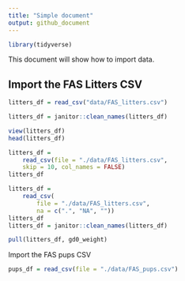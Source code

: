 ```yaml
---
title: "Simple document"
output: github_document
---
```


```r
library(tidyverse)
```

This document will show how to import data.

## Import the FAS Litters CSV
```r
litters_df = read_csv("data/FAS_litters.csv")

litters_df = janitor::clean_names(litters_df)
```

```r
view(litters_df)
head(litters_df)
```

```r
litters_df = 
    read_csv(file = "./data/FAS_litters.csv",
    skip = 10, col_names = FALSE)
litters_df
```

```r
litters_df = 
    read_csv(
        file = "./data/FAS_litters.csv",
        na = c(".", "NA", ""))
litters_df
litters_df = janitor::clean_names(litters_df)

pull(litters_df, gd0_weight)
```


Import the FAS pups CSV
```r
pups_df = read_csv(file = "./data/FAS_pups.csv")

```


